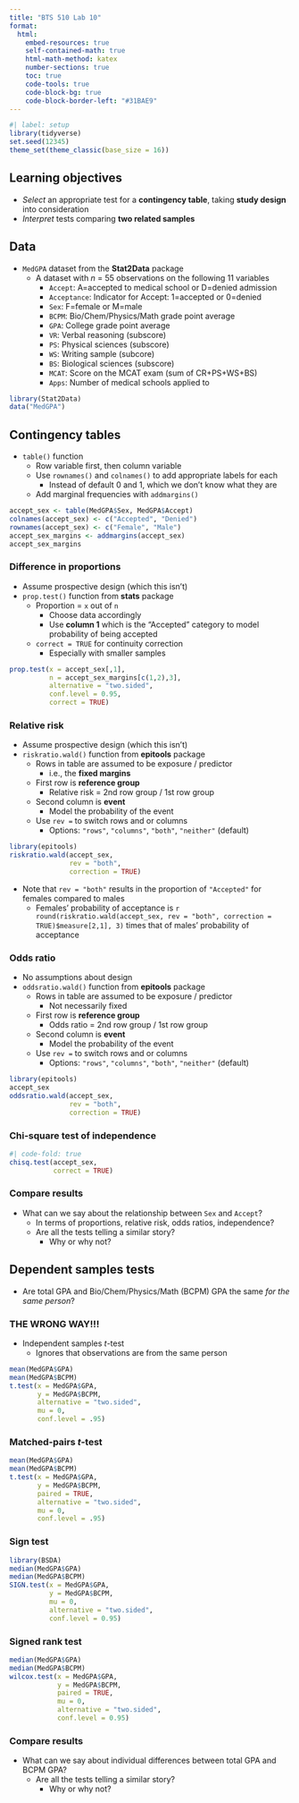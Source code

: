 ```yaml
---
title: "BTS 510 Lab 10"
format:
  html:
    embed-resources: true
    self-contained-math: true
    html-math-method: katex
    number-sections: true
    toc: true
    code-tools: true
    code-block-bg: true
    code-block-border-left: "#31BAE9"
---
```


```r
#| label: setup
library(tidyverse)
set.seed(12345)
theme_set(theme_classic(base_size = 16))
```

## Learning objectives

* *Select* an appropriate test for a **contingency table**, taking **study design** into consideration
* *Interpret* tests comparing **two related samples**

## Data

* `MedGPA` dataset from the **Stat2Data** package
    * A dataset with $n$ = 55 observations on the following 11 variables
      * `Accept`: A=accepted to medical school or D=denied admission
      * `Acceptance`: Indicator for Accept: 1=accepted or 0=denied
      * `Sex`: F=female or M=male
      * `BCPM`: Bio/Chem/Physics/Math grade point average
      * `GPA`: College grade point average
      * `VR`: Verbal reasoning (subscore)
      * `PS`: Physical sciences (subscore)
      * `WS`: Writing sample (subcore)
      * `BS`: Biological sciences (subscore)
      * `MCAT`: Score on the MCAT exam (sum of CR+PS+WS+BS)
      * `Apps`: Number of medical schools applied to

```r
library(Stat2Data)
data("MedGPA")
```

## Contingency tables

* `table()` function
  * Row variable first, then column variable
  * Use `rownames()` and `colnames()` to add appropriate labels for each
    * Instead of default 0 and 1, which we don't know what they are
  * Add marginal frequencies with `addmargins()`

```r
accept_sex <- table(MedGPA$Sex, MedGPA$Accept)
colnames(accept_sex) <- c("Accepted", "Denied")
rownames(accept_sex) <- c("Female", "Male")
accept_sex_margins <- addmargins(accept_sex)
accept_sex_margins
```

### Difference in proportions

* Assume prospective design (which this isn't)
* `prop.test()` function from **stats** package
  * Proportion = `x` out of `n`
    * Choose data accordingly
    * Use **column 1** which is the "Accepted" category to model probability of being accepted
  * `correct = TRUE` for continuity correction
    * Especially with smaller samples

```r
prop.test(x = accept_sex[,1], 
          n = accept_sex_margins[c(1,2),3],
          alternative = "two.sided",
          conf.level = 0.95,
          correct = TRUE)
```

### Relative risk

* Assume prospective design (which this isn't)
* `riskratio.wald()` function from **epitools** package
  * Rows in table are assumed to be exposure / predictor
    * i.e., the **fixed margins**
  * First row is **reference group**  
    * Relative risk = 2nd row group / 1st row group
  * Second column is **event**
    * Model the probability of the event
  * Use `rev =` to switch rows and or columns
    * Options: `"rows"`, `"columns"`, `"both"`, `"neither"` (default)

```r
library(epitools)
riskratio.wald(accept_sex,
               rev = "both",
               correction = TRUE)
```

* Note that `rev = "both"` results in the proportion of `"Accepted"` for females compared to males
  * Females' probability of acceptance is `r round(riskratio.wald(accept_sex, rev = "both", correction = TRUE)$measure[2,1], 3)` times that of males' probability of acceptance

### Odds ratio

* No assumptions about design
* `oddsratio.wald()` function from **epitools** package
  * Rows in table are assumed to be exposure / predictor
    * Not necessarily fixed
  * First row is **reference group**  
    * Odds ratio = 2nd row group / 1st row group
  * Second column is **event**
    * Model the probability of the event
  * Use `rev =` to switch rows and or columns
    * Options: `"rows"`, `"columns"`, `"both"`, `"neither"` (default)

```r
library(epitools)
accept_sex
oddsratio.wald(accept_sex,
               rev = "both",
               correction = TRUE)
```

### Chi-square test of independence

```r
#| code-fold: true
chisq.test(accept_sex, 
           correct = TRUE)
```

### Compare results

* What can we say about the relationship between `Sex` and `Accept`?
  * In terms of proportions, relative risk, odds ratios, independence?
  * Are all the tests telling a similar story?
    * Why or why not?

## Dependent samples tests

* Are total GPA and Bio/Chem/Physics/Math (BCPM) GPA the same *for the same person*?

### THE WRONG WAY!!!

* Independent samples $t$-test
  * Ignores that observations are from the same person
  
```r
mean(MedGPA$GPA)
mean(MedGPA$BCPM)
t.test(x = MedGPA$GPA,
       y = MedGPA$BCPM,
       alternative = "two.sided",
       mu = 0, 
       conf.level = .95)
```

### Matched-pairs $t$-test

```r
mean(MedGPA$GPA)
mean(MedGPA$BCPM)
t.test(x = MedGPA$GPA,
       y = MedGPA$BCPM,
       paired = TRUE,
       alternative = "two.sided",
       mu = 0, 
       conf.level = .95)
```

### Sign test

```r
library(BSDA)
median(MedGPA$GPA)
median(MedGPA$BCPM)
SIGN.test(x = MedGPA$GPA,
          y = MedGPA$BCPM,
          mu = 0,
          alternative = "two.sided",
          conf.level = 0.95)
```

### Signed rank test

```r
median(MedGPA$GPA)
median(MedGPA$BCPM)
wilcox.test(x = MedGPA$GPA,
            y = MedGPA$BCPM,
            paired = TRUE,
            mu = 0,
            alternative = "two.sided",
            conf.level = 0.95)
```

### Compare results

* What can we say about individual differences between total GPA and BCPM GPA?
  * Are all the tests telling a similar story?
    * Why or why not?

